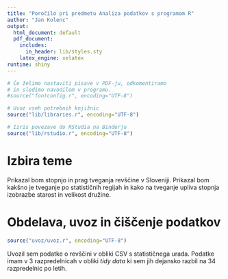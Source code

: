 ```yaml
---
title: "Poročilo pri predmetu Analiza podatkov s programom R"
author: "Jan Kolenc"
output:
  html_document: default
  pdf_document:
    includes:
      in_header: lib/styles.sty
    latex_engine: xelatex
runtime: shiny
---
```


```r
# Če želimo nastaviti pisave v PDF-ju, odkomentiramo
# in sledimo navodilom v programu.
#source("fontconfig.r", encoding="UTF-8")

# Uvoz vseh potrebnih knjižnic
source("lib/libraries.r", encoding="UTF-8")
```

```r
# Izris povezave do RStudia na Binderju
source("lib/rstudio.r", encoding="UTF-8")
```

# Izbira teme

Prikazal bom stopnjo in prag tveganja revščine v Sloveniji. Prikazal bom kakšno je tveganje po statističnih regijah in kako na tveganje upliva stopnja izobrazbe starost in velikost družine.

# Obdelava, uvoz in čiščenje podatkov

```r
source("uvoz/uvoz.r", encoding="UTF-8")
```

Uvozil sem podatke o revščini v obliki CSV s statističnega urada. 
Podatke imam v 3 razpredelnicah v obliki *tidy data* ki sem jih dejansko razbil na 34 razpredelnic po letih.

